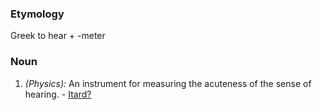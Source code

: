 ===Etymology===
Greek to hear + -meter
===Noun===
#''(Physics):'' An instrument for measuring the acuteness of the sense of hearing. - [[Itard?]]